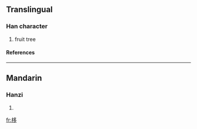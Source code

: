 ==Translingual==
===Han character===
{{Han char|rn=75|rad=木|as=06|sn=10|four=4792<sub>7</sub>|canj=木弓戈弓 (DNIN)}}
# fruit tree
====References====
{{Han ref|kx=0522.090|dkj=14696|dj=0910.140|hdz=21205.010|uh=6818|ud=26648|bh=AEEB|bd=44779}}

----
==Mandarin==
===Hanzi===
{{cmn-hanzi|pin=[[yǐ]] ([[yi3]])|wg=i<sup>3</sup>}}
# {{defn|Mandarin}}

[[fr:栘]]